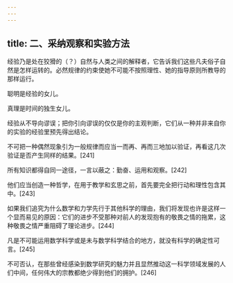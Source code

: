 ```yaml
---
---
---
```

title: 二、采纳观察和实验方法
---




经验乃是处在狡猾的（？）自然与人类之间的解释者，它告诉我们这些凡夫俗子自然是怎样运转的。必然规律的约束使她不可能不按照理性、她的指导原则所教导的那样运行。

聪明是经验的女儿。

真理是时间的独生女儿。

经验从不导向谬误；把你引向谬误的仅仅是你的主观判断，它们从一种并非来自你的实验的经验里预先得出结论。

不可把一种偶然现象引为一般规律而应当一而再、再而三地加以验证，再看这几次验证是否产生同样的结果。[241]

所有知识都得自同一途径，一言以蔽之：勤奋、运用和观察。[242]

他们应当创造一种哲学，在用于教学和玄思之前，首先要完全把行动和理性包含其中。[243]

如果我们追究为什么数学和力学先行于其他科学的理由，我们将发现也许是这样一个显而易见的原因：它们的进步不受那种对前人的发现抱有的敬畏之情的拖累，这种敬畏之情严重阻碍了理论进步。[244]

凡是不可能运用数学科学或是未与数学科学结合的地方，就没有科学的确定性可言。[245]

不可否认，在那些曾经感染到数学研究的魅力并且显然推动这一科学领域发展的人们中间，任何伟大的宗教都绝少得到他们的拥护。[246]